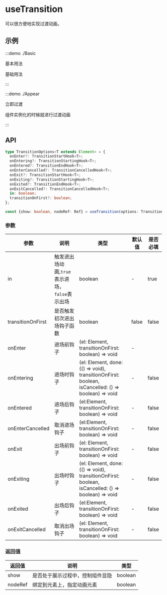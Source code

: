 # useTransition

可以很方便地实现过渡动画。

## 示例

:::demo ./Basic

基本用法

基础用法

:::

:::demo ./Appear

立即过渡

组件实例化的时候就进行过渡动画

:::

## API

```ts
type TransitionOptions<T extends Element> = {
  onEnter?: TransitionStartHook<T>;
  onEntering?: TransitionStartingHook<T>;
  onEntered?: TransitionEndHook<T>;
  onEnterCancelled?: TransitionCancelledHook<T>;
  onExit?: TransitionStartHook<T>;
  onExiting?: TransitionStartingHook<T>;
  onExited?: TransitionEndHook<T>;
  onExitCancelled?: TransitionCancelledHook<T>;
  in: boolean;
  transitionOnFirst?: boolean;
};

const {show: boolean, nodeRef: Ref} = useTransition(options: TransitionOptions)

```

### 参数

| 参数 | 说明 | 类型 | 默认值 | 是否必填 |
| --- | --- | --- | --- | --- |
| in | 触发进出场动画,`true`表示进场，`false`表示出场 | boolean | - | true |
| transitionOnFirst | 是否触发初次进出场钩子函数 | boolean | false | false |
| onEnter | 进场前钩子 | (el: Element, transitionOnFirst: boolean) => void | - |
| onEntering | 进场时钩子 | (el: Element, done: (() => void), transitionOnFirst: boolean, isCancelled: () => boolean) => void | - | false |
| onEntered | 进场后钩子 | (el:Element, transitionOnFirst: boolean) => void | - | false |
| onEnterCancelled | 取消进场钩子 | (el:Element, transitionOnFirst: boolean) => void | - | false |
| onExit | 出场前钩子 | (el: Element, transitionOnFirst: boolean) => void | - | false |
| onExiting | 出场时钩子 | (el: Element, done: (() => void), transitionOnFirst: boolean, isCancelled: () => boolean) => void | - | false |
| onExited | 出场后钩子 | (el:Element, transitionOnFirst: boolean) => void | - | false |
| onExitCancelled | 取消出场钩子 | (el: Element, transitionOnFirst: boolean) => void | - | false |

### 返回值

| 返回值  | 说明                             | 类型    |
| ------- | -------------------------------- | ------- |
| show    | 是否处于展示过程中，控制组件显隐 | boolean |
| nodeRef | 绑定到元素上，指定动画元素       | boolean |
